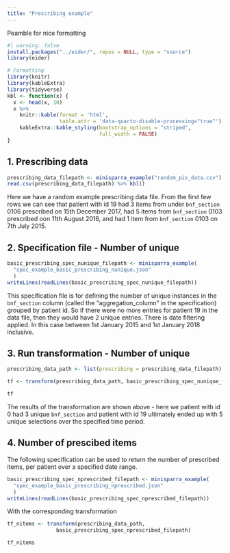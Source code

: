 ```yaml
---
title: "Prescribing example"
---
```


Peamble for nice formatting

```r
#| warning: false
install.packages("../eider/", repos = NULL, type = "source")
library(eider)

# Formatting
library(knitr)
library(kableExtra)
library(tidyverse)
kbl <- function(x) {
  x <- head(x, 10)
  x %>%
    knitr::kable(format = 'html', 
                 table.attr = 'data-quarto-disable-processing="true"') %>%
    kableExtra::kable_styling(bootstrap_options = "striped", 
                              full_width = FALSE)
}
```

## 1. Prescribing data
```r
prescribing_data_filepath <- minisparra_example("random_pis_data.csv")
read.csv(prescribing_data_filepath) %>% kbl()
```
Here we have a random example prescribing data file. From the first few rows we can see that patient with id 19 had 3 items from under `bnf_section` 0106 prescribed on 15th December 2017, had 5 items from `bnf_section` 0103 prescribed oon 11th August 2016, and had 1 item from `bnf_section` 0103 on 7th July 2015.

## 2. Specification file - Number of unique
```r
basic_prescribing_spec_nunique_filepath <- minisparra_example(
  "spec_example_basic_prescribing_nunique.json"
  )
writeLines(readLines(basic_prescribing_spec_nunique_filepath)) 
```
This specification file is for defining the number of unique instances in the `bnf_section` column (called the "aggregation_column" in the specification) grouped by patient id. So if there were no more entries for patient 19 in the data file, then they would have 2 unique entries.
There is date filtering applied. In this case between 1st January 2015 and 1st January 2018 inclusive. 

## 3. Run transformation - Number of unique
```r
prescribing_data_path <- list(prescribing = prescribing_data_filepath)

tf <- transform(prescribing_data_path, basic_prescribing_spec_nunique_filepath)

tf
```

The results of the transformation are shown above - here we patient with id 0 had 3 unique `bnf_section` and patient with id 19 ultimately ended up with 5 unique selections over the specified time period. 

## 4. Number of prescibed items
The following specification can be used to return the number of prescribed items, per patient over a specified date range.
```r
basic_prescribing_spec_nprescribed_filepath <- minisparra_example(
  "spec_example_basic_prescribing_nprescribed.json"
  )
writeLines(readLines(basic_prescribing_spec_nprescribed_filepath)) 
```

With the corresponding transformation
```r
tf_nitems <- transform(prescribing_data_path, 
                basic_prescribing_spec_nprescribed_filepath)

tf_nitems
```


